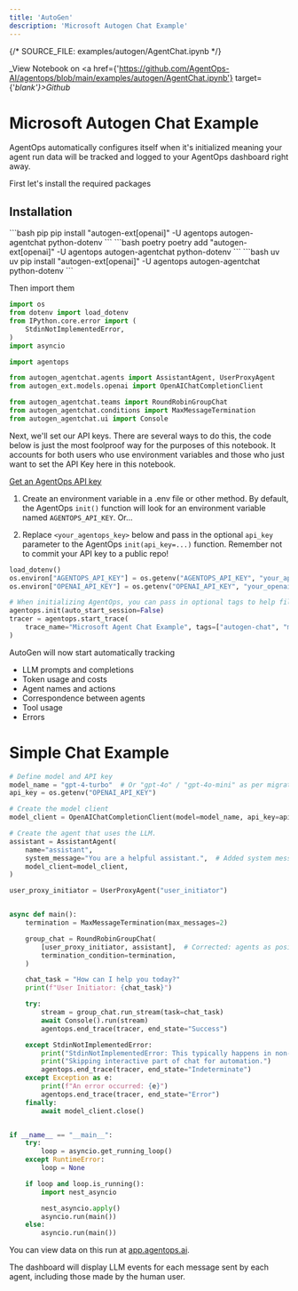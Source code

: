 ```yaml
---
title: 'AutoGen'
description: 'Microsoft Autogen Chat Example'
---
```

{/*  SOURCE_FILE: examples/autogen/AgentChat.ipynb  */}

_View Notebook on <a href={'https://github.com/AgentOps-AI/agentops/blob/main/examples/autogen/AgentChat.ipynb'} target={'_blank'}>Github</a>_

# Microsoft Autogen Chat Example

AgentOps automatically configures itself when it's initialized meaning your agent run data will be tracked and logged to your AgentOps dashboard right away.

First let's install the required packages



## Installation
<CodeGroup>
  ```bash pip
  pip install "autogen-ext[openai]" -U agentops autogen-agentchat python-dotenv
  ```
  ```bash poetry
  poetry add "autogen-ext[openai]" -U agentops autogen-agentchat python-dotenv
  ```
  ```bash uv
  uv pip install "autogen-ext[openai]" -U agentops autogen-agentchat python-dotenv
  ```
</CodeGroup>

Then import them


```python
import os
from dotenv import load_dotenv
from IPython.core.error import (
    StdinNotImplementedError,
)
import asyncio

import agentops

from autogen_agentchat.agents import AssistantAgent, UserProxyAgent
from autogen_ext.models.openai import OpenAIChatCompletionClient

from autogen_agentchat.teams import RoundRobinGroupChat
from autogen_agentchat.conditions import MaxMessageTermination
from autogen_agentchat.ui import Console
```

Next, we'll set our API keys. There are several ways to do this, the code below is just the most foolproof way for the purposes of this notebook. It accounts for both users who use environment variables and those who just want to set the API Key here in this notebook.

[Get an AgentOps API key](https://agentops.ai/settings/projects)

1. Create an environment variable in a .env file or other method. By default, the AgentOps `init()` function will look for an environment variable named `AGENTOPS_API_KEY`. Or...

2. Replace `<your_agentops_key>` below and pass in the optional `api_key` parameter to the AgentOps `init(api_key=...)` function. Remember not to commit your API key to a public repo!


```python
load_dotenv()
os.environ["AGENTOPS_API_KEY"] = os.getenv("AGENTOPS_API_KEY", "your_api_key_here")
os.environ["OPENAI_API_KEY"] = os.getenv("OPENAI_API_KEY", "your_openai_api_key_here")
```


```python
# When initializing AgentOps, you can pass in optional tags to help filter sessions
agentops.init(auto_start_session=False)
tracer = agentops.start_trace(
    trace_name="Microsoft Agent Chat Example", tags=["autogen-chat", "microsoft-autogen", "agentops-example"]
)
```

AutoGen will now start automatically tracking

* LLM prompts and completions
* Token usage and costs
* Agent names and actions
* Correspondence between agents
* Tool usage
* Errors

# Simple Chat Example


```python
# Define model and API key
model_name = "gpt-4-turbo"  # Or "gpt-4o" / "gpt-4o-mini" as per migration guide examples
api_key = os.getenv("OPENAI_API_KEY")

# Create the model client
model_client = OpenAIChatCompletionClient(model=model_name, api_key=api_key)

# Create the agent that uses the LLM.
assistant = AssistantAgent(
    name="assistant",
    system_message="You are a helpful assistant.",  # Added system message for clarity
    model_client=model_client,
)

user_proxy_initiator = UserProxyAgent("user_initiator")


async def main():
    termination = MaxMessageTermination(max_messages=2)

    group_chat = RoundRobinGroupChat(
        [user_proxy_initiator, assistant],  # Corrected: agents as positional argument
        termination_condition=termination,
    )

    chat_task = "How can I help you today?"
    print(f"User Initiator: {chat_task}")

    try:
        stream = group_chat.run_stream(task=chat_task)
        await Console().run(stream)
        agentops.end_trace(tracer, end_state="Success")

    except StdinNotImplementedError:
        print("StdinNotImplementedError: This typically happens in non-interactive environments.")
        print("Skipping interactive part of chat for automation.")
        agentops.end_trace(tracer, end_state="Indeterminate")
    except Exception as e:
        print(f"An error occurred: {e}")
        agentops.end_trace(tracer, end_state="Error")
    finally:
        await model_client.close()


if __name__ == "__main__":
    try:
        loop = asyncio.get_running_loop()
    except RuntimeError:
        loop = None

    if loop and loop.is_running():
        import nest_asyncio

        nest_asyncio.apply()
        asyncio.run(main())
    else:
        asyncio.run(main())
```

You can view data on this run at [app.agentops.ai](https://app.agentops.ai).

The dashboard will display LLM events for each message sent by each agent, including those made by the human user.


<script type="module" src="/scripts/github_stars.js"></script>
<script type="module" src="/scripts/scroll-img-fadein-animation.js"></script>
<script type="module" src="/scripts/button_heartbeat_animation.js"></script>
<script type="module" src="/scripts/adjust_api_dynamically.js"></script>